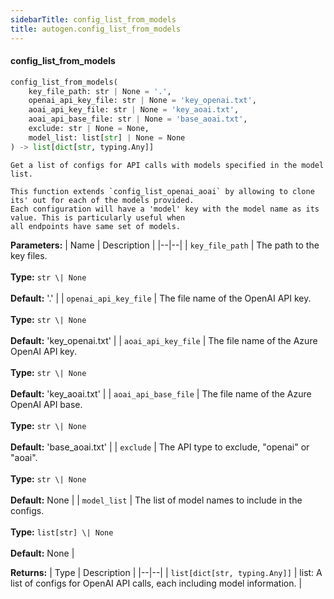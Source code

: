 ```yaml
---
sidebarTitle: config_list_from_models
title: autogen.config_list_from_models
---
```


<code class="doc-symbol doc-symbol-heading doc-symbol-function"></code>
#### config_list_from_models
<a href="#autogen..config_list_from_models" class="headerlink" title="Permanent link"></a>

```python
config_list_from_models(
    key_file_path: str | None = '.',
    openai_api_key_file: str | None = 'key_openai.txt',
    aoai_api_key_file: str | None = 'key_aoai.txt',
    aoai_api_base_file: str | None = 'base_aoai.txt',
    exclude: str | None = None,
    model_list: list[str] | None = None
) -> list[dict[str, typing.Any]]
```

    Get a list of configs for API calls with models specified in the model list.
    
    This function extends `config_list_openai_aoai` by allowing to clone its' out for each of the models provided.
    Each configuration will have a 'model' key with the model name as its value. This is particularly useful when
    all endpoints have same set of models.

<b>Parameters:</b>
| Name | Description |
|--|--|
| `key_file_path` | The path to the key files.<br/><br/>**Type:** `str \| None`<br/><br/>**Default:** '.' |
| `openai_api_key_file` | The file name of the OpenAI API key.<br/><br/>**Type:** `str \| None`<br/><br/>**Default:** 'key_openai.txt' |
| `aoai_api_key_file` | The file name of the Azure OpenAI API key.<br/><br/>**Type:** `str \| None`<br/><br/>**Default:** 'key_aoai.txt' |
| `aoai_api_base_file` | The file name of the Azure OpenAI API base.<br/><br/>**Type:** `str \| None`<br/><br/>**Default:** 'base_aoai.txt' |
| `exclude` | The API type to exclude, "openai" or "aoai".<br/><br/>**Type:** `str \| None`<br/><br/>**Default:** None |
| `model_list` | The list of model names to include in the configs.<br/><br/>**Type:** `list[str] \| None`<br/><br/>**Default:** None |

<b>Returns:</b>
| Type | Description |
|--|--|
| `list[dict[str, typing.Any]]` | list: A list of configs for OpenAI API calls, each including model information. |

<br />